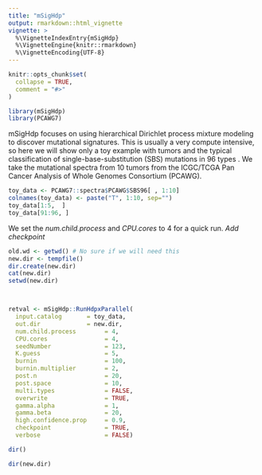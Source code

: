 ```yaml
---
title: "mSigHdp"
output: rmarkdown::html_vignette
vignette: >
  %\VignetteIndexEntry{mSigHdp}
  %\VignetteEngine{knitr::rmarkdown}
  %\VignetteEncoding{UTF-8}
---
```


```r
knitr::opts_chunk$set(
  collapse = TRUE,
  comment = "#>"
)
```

```r
library(mSigHdp)
library(PCAWG7)
```

mSigHdp focuses on using hierarchical Dirichlet process mixture modeling
to discover mutational signatures. This is usually a very compute intensive, 
so here we will show only a toy example with tumors and the typical
classification of single-base-substitution (SBS) mutations in 96 types <ref>.
We take the mutational spectra from
10 tumors from the ICGC/TCGA Pan Cancer Analysis of Whole Genomes
Consortium (PCAWG).

```r
toy_data <- PCAWG7::spectra$PCAWG$SBS96[ , 1:10]
colnames(toy_data) <- paste("T", 1:10, sep="")
toy_data[1:5,  ]
toy_data[91:96, ]
```

We set the _num.child.process_ and _CPU.cores_ to 4 for a quick run. 
*Add checkpoint*

```r

old.wd <- getwd() # No sure if we will need this
new.dir <- tempfile()
dir.create(new.dir)
cat(new.dir)
setwd(new.dir)



retval <- mSigHdp::RunHdpxParallel(
  input.catalog       = toy_data,
  out.dir             = new.dir,
  num.child.process        = 4, 
  CPU.cores                = 4,
  seedNumber               = 123,
  K.guess                  = 5,
  burnin                   = 100,
  burnin.multiplier        = 2,
  post.n                   = 20, 
  post.space               = 10, 
  multi.types              = FALSE, 
  overwrite                = TRUE,
  gamma.alpha              = 1,
  gamma.beta               = 20, 
  high.confidence.prop     = 0.9,
  checkpoint               = TRUE,
  verbose                  = FALSE) 

dir()

dir(new.dir)

```

